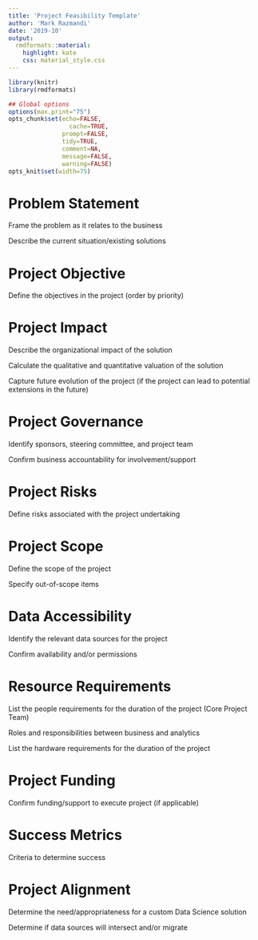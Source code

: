 ---
title: 'Project Feasibility Template'
author: 'Mark Razmandi'
date: '2019-10'
output:
  rmdformats::material:
    highlight: kate
    css: material_style.css
---


```{r knitr_init, echo=FALSE, cache=FALSE}
library(knitr)
library(rmdformats)

## Global options
options(max.print="75")
opts_chunk$set(echo=FALSE,
	             cache=TRUE,
               prompt=FALSE,
               tidy=TRUE,
               comment=NA,
               message=FALSE,
               warning=FALSE)
opts_knit$set(width=75)
```

# Problem Statement

Frame the problem as it relates to the business

Describe the current situation/existing solutions

# Project Objective

Define the objectives in the project (order by priority)

# Project Impact

Describe the organizational impact of the solution

Calculate the qualitative and quantitative valuation of the solution

Capture future evolution of the project (if the project can lead to potential extensions in the future)

# Project Governance

Identify sponsors, steering committee, and project team

Confirm business accountability for involvement/support

# Project Risks

Define risks associated with the project undertaking

# Project Scope

Define the scope of the project

Specify out-of-scope items

# Data Accessibility

Identify the relevant data sources for the project

Confirm availability and/or permissions

# Resource Requirements

List the people requirements for the duration of the project (Core Project Team)

Roles and responsibilities between business and analytics

List the hardware requirements for the duration of the project

# Project Funding

Confirm funding/support to execute project (if applicable)

# Success Metrics

Criteria to determine success

# Project Alignment

Determine the need/appropriateness for a custom Data Science solution

Determine if data sources will intersect and/or migrate
